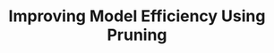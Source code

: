 ---
type: Project
title: Improving Model Efficiency Using Pruning
summary: Used channel based and fine-grained pruning techniques to improve model efficiency with benchmarks and analysis
image: /projects/grePandit/icon.png
github: https://github.com/TappingWater/EfficientNetPruning
url: https://github.com/TappingWater/EfficientNetPruning
technologies: 
- Python
- PyTorch
- Machine Learning
---